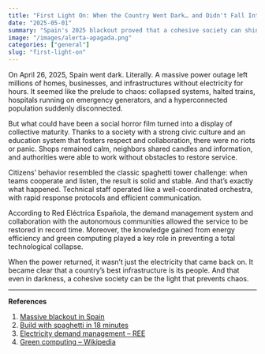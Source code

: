 ```yaml
---
title: "First Light On: When the Country Went Dark… and Didn't Fall Into Chaos"
date: "2025-05-01"
summary: "Spain's 2025 blackout proved that a cohesive society can shine even in the most unexpected darkness."
image: "/images/alerta-apagada.png" 
categories: ["general"]
slug: "first-light-on"
---
```


On April 26, 2025, Spain went dark. Literally. A massive power outage left millions of homes, businesses, and infrastructures without electricity for hours. It seemed like the prelude to chaos: collapsed systems, halted trains, hospitals running on emergency generators, and a hyperconnected population suddenly disconnected.

But what could have been a social horror film turned into a display of collective maturity. Thanks to a society with a strong civic culture and an education system that fosters respect and collaboration, there were no riots or panic. Shops remained calm, neighbors shared candles and information, and authorities were able to work without obstacles to restore service.

Citizens’ behavior resembled the classic spaghetti tower challenge: when teams cooperate and listen, the result is solid and stable. And that’s exactly what happened. Technical staff operated like a well-coordinated orchestra, with rapid response protocols and efficient communication.

According to Red Eléctrica Española, the demand management system and collaboration with the autonomous communities allowed the service to be restored in record time. Moreover, the knowledge gained from energy efficiency and green computing played a key role in preventing a total technological collapse.

When the power returned, it wasn’t just the electricity that came back on. It became clear that a country’s best infrastructure is its people. And that even in darkness, a cohesive society can be the light that prevents chaos.

---

**References**  
1. [Massive blackout in Spain](https://elpais.com/economia/2025-04-28/apagon-electrico-masivo-en-espana.html)  
2. [Build with spaghetti in 18 minutes](https://www.youtube.com/watch?v=H0_yKBitO8M)  
3. [Electricity demand management – REE](https://www.esios.ree.es/es/gestion-de-la-demanda)  
4. [Green computing – Wikipedia](https://es.wikipedia.org/wiki/Green_computing)
